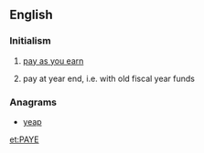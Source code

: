 ==English==
{{wikipedia}}

===Initialism===
{{rfc-header|Initialism}}
{{head|en|initialism}}

# {{context|British|lang=en}} [[pay as you earn]]
# {{context|Canadian|lang=en}} pay at year end, i.e. with old fiscal year funds

===Anagrams===
* [[yeap#English|yeap]]

[[et:PAYE]]